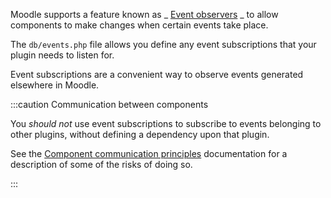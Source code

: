 <!-- markdownlint-disable first-line-heading -->
Moodle supports a feature known as _ [Event observers](https://docs.moodle.org/dev/Events_API#Event_observers) _ to allow components to make changes when certain events take place.

The `db/events.php` file allows you define any event subscriptions that your plugin needs to listen for.

Event subscriptions are a convenient way to observe events generated elsewhere in Moodle.

:::caution Communication between components

You _should not_ use event subscriptions to subscribe to events belonging to other plugins, without defining a dependency upon that plugin.

See the [Component communication principles](/general/development/policies/component-communication#event-observers) documentation for a description of some of the risks of doing so.

:::
